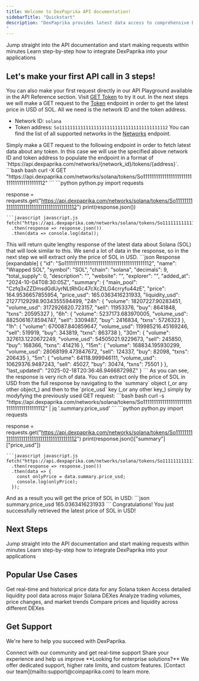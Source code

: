 ```yaml
---
title: Welcome to DexPaprika API documentation! 
sidebarTitle: "Quickstart"
description: "DexPaprika provides latest data access to comprehensive DEX data, including token prices, liquidity pools, and trading volumes. Whether you're building a trading dashboard, portfolio tracker, or DeFi application, we've got you covered.
"
---
```


<CardGroup cols={2}>
  <Card
    title="Quick API Reference"
    icon="bolt"
    href="/api-reference/introduction"
  >
    Jump straight into the API documentation and start making requests within minutes
  </Card>
  <Card
    title="Follow Tutorials"
    icon="graduation-cap"
    href="/tutorials/tutorial_intro"
  >
    Learn step-by-step how to integrate DexPaprika into your applications
  </Card>
</CardGroup>

## Let's make your first API call in 3 steps!

<Tip>You can also make your first request directly in our API Playground available in the API Reference section. Visit [GET Token](/api-reference/tokens/get-a-tokens-latest-data-on-a-network) to try it out.</Tip>
In the next steps we will make a GET request to the [Token](/api-reference/tokens/get-a-tokens-latest-data-on-a-network) endpoint in order to get the latest price in USD of SOL. All we need is the network ID and the token address.
- Network ID: `solana`
- Token address: `So11111111111111111111111111111111111111112`
<Note>You can find the list of all supported networks in the [Networks](/api-reference/networks/get-a-list-of-available-blockchain-networks) endpoint.</Note>
<Steps>
<Step title="Make a GET request">
Simply make a GET request to the following endpoint in order to fetch latest data about any token. In this case we will use the specified above network ID and token address to populate the endpoint in a format of `https://api.dexpaprika.com/networks/{network_id}/tokens/{address}`.
<CodeGroup>
```bash bash
curl -X GET "https://api.dexpaprika.com/networks/solana/tokens/So11111111111111111111111111111111111111112"
```
```python python.py
import requests

response = requests.get("https://api.dexpaprika.com/networks/solana/tokens/So11111111111111111111111111111111111111112")
print(response.json())
```
```javascript javascript.js
fetch("https://api.dexpaprika.com/networks/solana/tokens/So11111111111111111111111111111111111111112")
  .then(response => response.json())
  .then(data => console.log(data));
```
</CodeGroup>
</Step>
<Step title="Get latest data about Solana (SOL)">
This will return quite lengthy response of the latest data about Solana (SOL) that will look similar to this. We send a lot of data in the response, so in the next step we will extract only the price of SOL in USD.
```json Response [expandable]
{
    "id": "So11111111111111111111111111111111111111112",
    "name": "Wrapped SOL",
    "symbol": "SOL",
    "chain": "solana",
    "decimals": 9,
    "total_supply": 0,
    "description": "",
    "website": "",
    "explorer": "",
    "added_at": "2024-10-04T08:30:05Z",
    "summary": {
        "main_pool": "Czfq3xZZDmsdGdUyrNLtRhGc47cXcZtLG4crryfu44zE",
        "price": 164.9536657855954,
        "price_usd": 165.0363416231933,
        "liquidity_usd": 21277129298.9034355594499,
        "24h": {
            "volume": 18207227.90283451,
            "volume_usd": 3172926820.723157,
            "sell": 11953376,
            "buy": 8641848,
            "txns": 20595327
        },
        "6h": {
            "volume": 5237173.683970005,
            "volume_usd": 882506167.8594747,
            "sell": 3309487,
            "buy": 2416834,
            "txns": 5726323
        },
        "1h": {
            "volume": 670087.840859647,
            "volume_usd": 119985216.45169246,
            "sell": 519919,
            "buy": 343819,
            "txns": 863738
        },
        "30m": {
            "volume": 327613.1220672249,
            "volume_usd": 54505021.9229673,
            "sell": 245850,
            "buy": 168366,
            "txns": 414216
        },
        "15m": {
            "volume": 168834.195930299,
            "volume_usd": 28068199.473847672,
            "sell": 124337,
            "buy": 82098,
            "txns": 206435
        },
        "5m": {
            "volume": 64118.999946111,
            "volume_usd": 10629376.9487243,
            "sell": 45027,
            "buy": 30474,
            "txns": 75501
        }
    },
    "last_updated": "2025-02-18T20:36:46.946687298Z"
}
```
</Step>
<Step title="Extract the price (or any other data)">
As you can see, the response is very rich of data. You can extract only the price of SOL in USD from the full response by navigating to the `summary` object (_or any other object_) and then to the `price_usd` key (_or any other key_) simply by modyfying the previously used GET request:
<CodeGroup>
```bash bash
curl -s "https://api.dexpaprika.com/networks/solana/tokens/So11111111111111111111111111111111111111112" | jq '.summary.price_usd'
```
```python python.py
import requests

response = requests.get("https://api.dexpaprika.com/networks/solana/tokens/So11111111111111111111111111111111111111112")
print(response.json()["summary"]["price_usd"])
```
```javascript javascript.js
fetch("https://api.dexpaprika.com/networks/solana/tokens/So11111111111111111111111111111111111111112")
  .then(response => response.json())
  .then(data => {
    const onlyPrice = data.summary.price_usd;
    console.log(onlyPrice);
  });
```
</CodeGroup>
And as a result you will get the price of SOL in USD:
```json summary.price_usd
165.0363416231933
```
 Congratulations! You just successfully retrieved the latest price of SOL in USD!
</Step>
</Steps>

## Next Steps
<CardGroup cols={2}>
  <Card
    title="Quick API Reference"
    icon="bolt"
    href="/api-reference/introduction"
  >
    Jump straight into the API documentation and start making requests within minutes
  </Card>
  <Card
    title="Follow Tutorials"
    icon="graduation-cap"
    href="/tutorials/tutorial_intro"
  >
    Learn step-by-step how to integrate DexPaprika into your applications
  </Card>
</CardGroup>

## Popular Use Cases

<CardGroup cols={2}>
  <Card
    title="Track Token Prices"
    icon="chart-line"
  >
    Get real-time and historical price data for any Solana token
  </Card>
  <Card
    title="Monitor Liquidity"
    icon="water"
  >
    Access detailed liquidity pool data across major Solana DEXes
  </Card>
</CardGroup>
<CardGroup cols={2}>
  <Card
    title="Trading Analytics"
    icon="magnifying-glass-chart"
  >
    Analyze trading volumes, price changes, and market trends
  </Card>
  <Card
    title="DEX Aggregation"
    icon="layer-group"
  >
    Compare prices and liquidity across different DEXes
  </Card>
</CardGroup>

## Get Support

We're here to help you succeed with DexPaprika.

<CardGroup cols={2}>
  <Card
    title="Join Discord"
    icon="discord"
    href="https://discord.gg/DhJge5TUGM"
  >
    Connect with our community and get real-time support
  </Card>
  <Card
    title="Give Feedback"
    icon="message"
    href="mailto:support@coinpaprika.com"
  >
    Share your experience and help us improve
  </Card>
</CardGroup>
<Note>
  **Looking for enterprise solutions?** We offer dedicated support, higher rate limits, and custom features.
  [Contact our team](mailto:support@coinpaprika.com) to learn more.
</Note>
